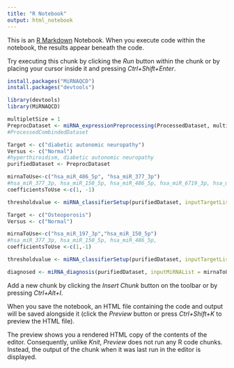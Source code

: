 ---
title: "R Notebook"
output: html_notebook
---

This is an [R Markdown](http://rmarkdown.rstudio.com) Notebook. When you execute code within the notebook, the results appear beneath the code. 

Try executing this chunk by clicking the *Run* button within the chunk or by placing your cursor inside it and pressing *Ctrl+Shift+Enter*. 


```{r}
install.packages("MiRNAQCD")
install.packages("devtools")
```
```{r}
library(devtools)
library(MiRNAQCD)

```

```{r}
multipletSize = 1
PreprocDataset <- miRNA_expressionPreprocessing(ProcessedDataset, multipletSize)
#ProcessedCombindedDataset

Target <- c("diabetic autonomic neuropathy")
Versus <- c("Normal")
#hyperthiroidism, diabetic autonomic neuropathy
purifiedDataset <- PreprocDataset

mirnaToUse<-c("hsa_miR_486_5p", "hsa_miR_377_3p")
#hsa_miR_377_3p, hsa_miR_150_5p, hsa_miR_486_5p, hsa_miR_6719_3p, hsa_miR_1915_5p, hsa_miR_6856_3p
coefficientsToUse <-c(1, -1)

thresholdvalue <- miRNA_classifierSetup(purifiedDataset, inputTargetList = Target, inputVersusList = Versus, inputMiRNAList = mirnaToUse, coeffList = coefficientsToUse, saveOutputFile = FALSE)
```

```{r}
Target <- c("Osteoporosis")
Versus <- c("Normal")

mirnaToUse<-c("hsa_miR_197_3p","hsa_miR_150_5p")
#hsa_miR_377_3p, hsa_miR_150_5p, hsa_miR_486_5p, 
coefficientsToUse <-c(1,-1)

thresholdvalue <- miRNA_classifierSetup(purifiedDataset, inputTargetList = Target, inputVersusList = Versus, inputMiRNAList = mirnaToUse, coeffList = coefficientsToUse, saveOutputFile = FALSE)
```

```{r}
diagnosed <- miRNA_diagnosis(purifiedDataset, inputMiRNAList = mirnaToUse, coeffList = coefficientsToUse, inputThreshold  =thresholdvalue, saveOutputFile = FALSE)
```








Add a new chunk by clicking the *Insert Chunk* button on the toolbar or by pressing *Ctrl+Alt+I*.

When you save the notebook, an HTML file containing the code and output will be saved alongside it (click the *Preview* button or press *Ctrl+Shift+K* to preview the HTML file).

The preview shows you a rendered HTML copy of the contents of the editor. Consequently, unlike *Knit*, *Preview* does not run any R code chunks. Instead, the output of the chunk when it was last run in the editor is displayed.
